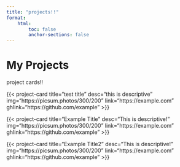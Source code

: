 ```yaml
---
title: "projects!!"
format: 
    html:
        toc: false
        anchor-sections: false
---
```



# My Projects

project cards!!

<div class="container">

{{< project-card title="test title" desc="this is descriptive" img="https://picsum.photos/300/200" link="https://example.com" ghlink="https://github.com/example" >}}

{{< project-card title="Example Title" desc="This is descriptive!" img="https://picsum.photos/300/200" link="https://example.com" ghlink="https://github.com/example" >}}

{{< project-card title="Example Title2" desc="This is descriptive!" img="https://picsum.photos/300/200" link="https://example.com" ghlink="https://github.com/example" >}}

</div>